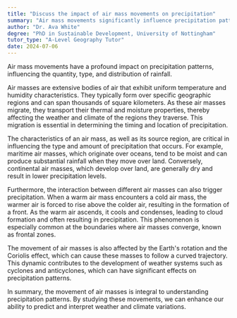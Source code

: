 ```yaml
---
title: "Discuss the impact of air mass movements on precipitation"
summary: "Air mass movements significantly influence precipitation patterns by determining the amount, type, and distribution of rainfall."
author: "Dr. Ava White"
degree: "PhD in Sustainable Development, University of Nottingham"
tutor_type: "A-Level Geography Tutor"
date: 2024-07-06
---
```


Air mass movements have a profound impact on precipitation patterns, influencing the quantity, type, and distribution of rainfall.

Air masses are extensive bodies of air that exhibit uniform temperature and humidity characteristics. They typically form over specific geographic regions and can span thousands of square kilometers. As these air masses migrate, they transport their thermal and moisture properties, thereby affecting the weather and climate of the regions they traverse. This migration is essential in determining the timing and location of precipitation.

The characteristics of an air mass, as well as its source region, are critical in influencing the type and amount of precipitation that occurs. For example, maritime air masses, which originate over oceans, tend to be moist and can produce substantial rainfall when they move over land. Conversely, continental air masses, which develop over land, are generally dry and result in lower precipitation levels.

Furthermore, the interaction between different air masses can also trigger precipitation. When a warm air mass encounters a cold air mass, the warmer air is forced to rise above the colder air, resulting in the formation of a front. As the warm air ascends, it cools and condenses, leading to cloud formation and often resulting in precipitation. This phenomenon is especially common at the boundaries where air masses converge, known as frontal zones.

The movement of air masses is also affected by the Earth's rotation and the Coriolis effect, which can cause these masses to follow a curved trajectory. This dynamic contributes to the development of weather systems such as cyclones and anticyclones, which can have significant effects on precipitation patterns.

In summary, the movement of air masses is integral to understanding precipitation patterns. By studying these movements, we can enhance our ability to predict and interpret weather and climate variations.
    